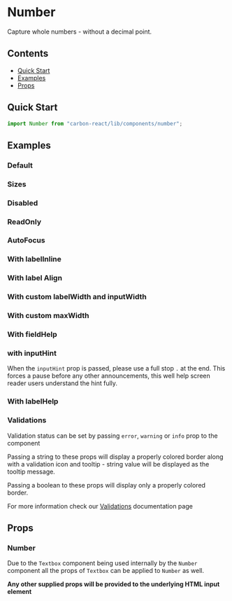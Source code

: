 

<Meta title="Number Input" of={NumberStories} />

# Number

Capture whole numbers - without a decimal point.

## Contents

- [Quick Start](#quick-start)
- [Examples](#examples)
- [Props](#props)

## Quick Start

```javascript
import Number from "carbon-react/lib/components/number";
```

## Examples

### Default

<Canvas of={NumberStories.Default} />

### Sizes

<Canvas of={NumberStories.Sizes} />

### Disabled

<Canvas of={NumberStories.Disabled} />

### ReadOnly

<Canvas of={NumberStories.ReadOnly} />

### AutoFocus

<Canvas of={NumberStories.AutoFocus} />

### With labelInline

<Canvas of={NumberStories.WithLabelInline} />

### With label Align

<Canvas of={NumberStories.WithLabelAlign} />

### With custom labelWidth and inputWidth

<Canvas of={NumberStories.WithCustomLabelWidthAndInputWidth} />

### With custom maxWidth

<Canvas of={NumberStories.WithCustomMaxWidth} />

### With fieldHelp

<Canvas of={NumberStories.WithFieldHelp} />

### with inputHint

When the `inputHint` prop is passed, please use a full stop `.` at the end. This forces a pause
before any other announcements, this well help screen reader users understand the hint fully.

<Canvas of={NumberStories.WithInputHint} />

### With labelHelp

<Canvas of={NumberStories.WithLabelHelp} />

### Validations

Validation status can be set by passing `error`, `warning` or `info` prop to the component

Passing a string to these props will display a properly colored border along with a validation icon and tooltip - string value will be displayed as the tooltip message.

Passing a boolean to these props will display only a properly colored border.

For more information check our [Validations](../?path=/docs/documentation-validations--docs) documentation page

## Props

### Number

Due to the `Textbox` component being used internally by the `Number` component all the props of `Textbox` can be applied to `Number` as well.

<ArgTypes of={NumberStories} />

**Any other supplied props will be provided to the underlying HTML input element**
